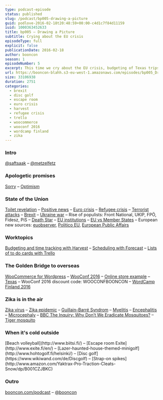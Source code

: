 ```yaml
---
type: podcast-episode
status: published
slug: /podcast/bp005-drawing-a-picture
guid: podlove-2016-02-18t20:48:59+00:00-c4d1c7f84d11159
iuid: 1000363452633
title: bp005 – Drawing a Picture
subtitle: Crying about the EU crisis
episodeType: full
explicit: false
publicationDate: 2016-02-18
author: booncon
season: 1
episodeNumber: 5
excerpt: This time we cry about the EU crisis, budgeting of Texas trips, escaping the Zika virus and strap-on spikes (if you know what we mean).
url: https://booncon-blahh.s3-eu-west-1.amazonaws.com/episodes/bp005_DrawingAPicture.mp3
size: 33106938
duration: 2751
categories:
  - brexit
  - disc golf
  - escape room
  - euro crisis
  - harvest
  - refugee crisis
  - trello
  - woocommerce
  - wooconf 2016
  - wordcamp finland
  - zika
---
```


### Intro

[@saftsaak](https://twitter.com/saftsaak) – [@metzelfetz](https://twitter.com/metzelfetz)

### Apologetic promises

[Sorry](https://www.youtube.com/watch?v=fRh_vgS2dFE) – [Optimism](https://www.wikiwand.com/en/Candide)

### State of the Union

[Toilet revelation](https://www.youtube.com/watch?v=re9YorsrUa4) – [Positive news](https://www.positive.news) – [Euro crisis](https://www.wikiwand.com/en/European_debt_crisis) – [Refugee crisis](http://www.bbc.com/news/world-europe-34131911) – [Terrorist attacks](http://www.theguardian.com/world/2016/jan/25/french-police-foiled-paris-terror-attack-bernard-cazeneuve) – [Brexit](http://www.economist.com/blogs/graphicdetail/2016/01/graphics-britain-s-referendum-eu-membership) – [Ukraine war](<http://www.wikiwand.com/en/Russian_military_intervention_in_Ukraine_(2014%E2%80%93present)>) – Rise of populists: Front National, UKIP, FPÖ, Fidesz, PiS – [Death Star](https://petitions.whitehouse.gov/petition/secure-resources-and-funding-and-begin-construction-death-star-2016) – [EU institutions](http://europa.eu/about-eu/institutions-bodies/infographics/abc_eu_institutions_large_en.jpg) – [EU vs Member States](http://www.euractiv.com/section/justice-home-affairs/news/brussels-unveils-controversial-plan-for-eu-border-force/) – European new sources: [euobserver](https://euobserver.com/), [Politico EU](http://www.politico.eu/), [European Public Affairs](http://www.europeanpublicaffairs.eu/)

### Worktopics

[Budgeting and time tracking with Harvest](https://www.getharvest.com/) – [Scheduling with Forecast](https://www.getharvest.com/forecast) – [Lists of to do cards with Trello](https://trello.com/)

### The Golden Bridge to overseas

[WooCommerce for Wordpress](https://www.woothemes.com/woocommerce/) – [WooConf 2016](https://wooconf.com/) – [Online store example](https://www.torggler.bz/de/) – [Texas](https://www.youtube.com/watch?v=WOPBoC3v8Z8) – WooConf 2016 discount code: WOOCONFBOONCON – [WordCamp Finland 2016](https://2016.finland.wordcamp.org/)

### Zika is in the air

[Zika virus](http://www.who.int/mediacentre/factsheets/zika/en/) – [Zika epidemic](http://ecdc.europa.eu/en/healthtopics/zika_virus_infection/zika-outbreak/Pages/epidemiological-situation.aspx) – [Guillain–Barré Syndrom](https://www.wikiwand.com/en/Guillain%E2%80%93Barr%C3%A9_syndrome) – [Myelitis](https://www.wikiwand.com/en/Myelitis) – [Encephalitis](https://www.wikiwand.com/en/Encephalitis) – [Microcephaly](https://www.wikiwand.com/en/Microcephaly) – [BBC The Inquiry: Why Don’t We Eradicate Mosquitoes?](http://www.bbc.co.uk/programmes/p03j0k30) – [Tiger mosquito](https://www.wikiwand.com/en/Aedes_albopictus)

### When it's cold outside

<span style="font-weight: 400;">
  [Beach volleyball](http://www.biitsi.fi/) – [Escape room
  Exite](http://www.exite.fi/en/) –
  [Lazer-haunted-house-themed-minigolf](http://www.hohtogolf.fi/helsinki/) –
  [Disc golf](https://www.wikiwand.com/de/Discgolf) – [Strap-on
  spikes](http://www.amazon.com/Yaktrax-Pro-Traction-Cleats-Snow/dp/B001CZJBKC)
</span>

### Outro

[booncon.com/podcast](http://booncon.com/podcast) – [@booncon](https://twitter.com/booncon)
